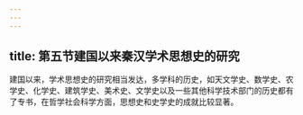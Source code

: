 ```yaml
---
---
---
```

title: 第五节建国以来秦汉学术思想史的研究
---



建国以来，学术思想史的研究相当发达，多学科的历史，如天文学史、数学史、农学史、化学史、建筑学史、美术史、文学史以及一些其他科学技术部门的历史都有了专书，在哲学社会科学方面，思想史和史学史的成就比较显著。